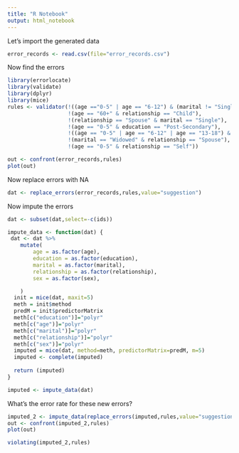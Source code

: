 ---
title: "R Notebook"
output: html_notebook
---

Let's import the generated data
```{r}
error_records <- read.csv(file="error_records.csv")
```
Now find the errors
```{r}
library(errorlocate)
library(validate)
library(dplyr)
library(mice)
rules <- validator(!((age =="0-5" | age == "6-12") & (marital != "Single")),
                   !(age == "60+" & relationship == "Child"),
                   !(relationship == "Spouse" & marital == "Single"),
                   !(age == "0-5" & education == "Post-Secondary"),
                   !((age == "0-5" | age == "6-12" | age == "13-18") & relationship == "Spouse"),
                   !(marital == "Widowed" & relationship == "Spouse"),
                   !(age == "0-5" & relationship == "Self"))

out <- confront(error_records,rules)
plot(out)

```
Now replace errors with NA
```{r}
dat <- replace_errors(error_records,rules,value="suggestion")

```


Now impute the errors
```{r}
dat <- subset(dat,select=-c(ids))

impute_data <- function(dat) {
 dat <- dat %>%
    mutate(
        age = as.factor(age),
        education = as.factor(education),
        marital = as.factor(marital),
        relationship = as.factor(relationship),
        sex = as.factor(sex),

    )
  init = mice(dat, maxit=5) 
  meth = init$method
  predM = init$predictorMatrix
  meth[c("education")]="polyr"
  meth[c("age")]="polyr"
  meth[c("marital")]="polyr"
  meth[c("relationship")]="polyr"
  meth[c("sex")]="polyr"
  imputed = mice(dat, method=meth, predictorMatrix=predM, m=5)
  imputed <- complete(imputed)
  
  return (imputed)
}

imputed <- impute_data(dat)

```

What's the error rate for these new errors? 
```{r}
imputed_2 <- impute_data(replace_errors(imputed,rules,value="suggestion"))
out <- confront(imputed_2,rules)
plot(out)

```
```{r}
violating(imputed_2,rules)
```

